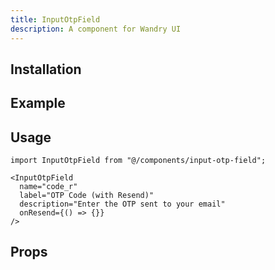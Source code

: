 ```yaml
---
title: InputOtpField
description: A component for Wandry UI
---
```


## Installation

<CodeBlockCommand
  __pnpm__="pnpm dlx shadcn@latest add https://ui.wandry.com.ua/r/input-otp-field.json"
  __npm__="npx shadcn@latest add https://ui.wandry.com.ua/r/input-otp-field.json"
  __bun__="bunx --bun shadcn@latest add https://ui.wandry.com.ua/r/input-otp-field.json"
  __yarn__="yarn dlx shadcn@latest add https://ui.wandry.com.ua/r/input-otp-field.json"
/>

## Example

<ComponentPreview
  src="/registry/examples/input-otp-field-demo.tsx"
  name="input-otp-field-demo"
  description="A component for Wandry UI"
  align="center"
/>

## Usage

```tsx
import InputOtpField from "@/components/input-otp-field";
```

```tsx
<InputOtpField
  name="code_r"
  label="OTP Code (with Resend)"
  description="Enter the OTP sent to your email"
  onResend={() => {}}
/>
```

## Props

<AutoTypeTable
  path="registry/wandry-ui/input-otp-field.tsx"
  name="InputOtpFieldProps"
/>
